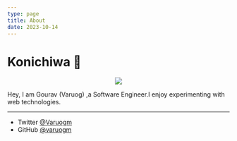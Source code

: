 ```yaml
---
type: page
title: About
date: 2023-10-14
---
```


# Konichiwa 👋 

<p align="center"><img src="https://i.pinimg.com/736x/a7/81/05/a781057de964e97a9c69f160e665a067.jpg" /></p>
Hey, I am Gourav (Varuog) ,a Software Engineer.I enjoy experimenting with web technologies.

---

- Twitter [@Varuogm](https://twitter.com/Varougm)
- GitHub [@varuogm](https://github.com/varuogm)


